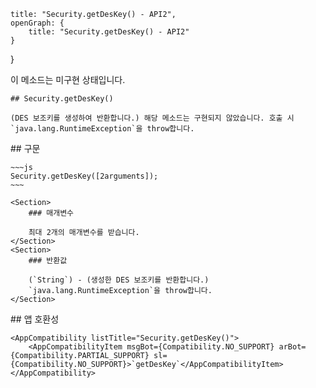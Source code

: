 
    title: "Security.getDesKey() - API2",
    openGraph: {
        title: "Security.getDesKey() - API2"
    }
}

<Section>
    <Noti type={"warning"}>
        이 메소드는 미구현 상태입니다.
    </Noti>

    ## Security.getDesKey()

    (DES 보조키를 생성하여 반환합니다.) 해당 메소드는 구현되지 않았습니다. 호출 시 `java.lang.RuntimeException`을 throw합니다.
</Section>
<Section>
    ## 구문

    ~~~js
    Security.getDesKey([2arguments]);
    ~~~

    <Section>
        ### 매개변수

        최대 2개의 매개변수를 받습니다.
    </Section>
    <Section>
        ### 반환값

        (`String`) - (생성한 DES 보조키를 반환합니다.)
        `java.lang.RuntimeException`을 throw합니다.
    </Section>
</Section>
<Section>
    ## 앱 호환성

    <AppCompatibility listTitle="Security.getDesKey()">
        <AppCompatibilityItem msgBot={Compatibility.NO_SUPPORT} arBot={Compatibility.PARTIAL_SUPPORT} sl={Compatibility.NO_SUPPORT}>`getDesKey`</AppCompatibilityItem>
    </AppCompatibility>
</Section>